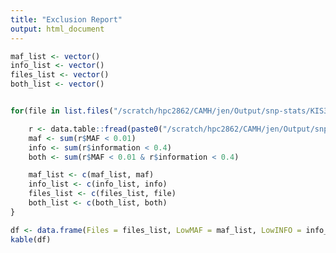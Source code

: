 ```yaml
---
title: "Exclusion Report"
output: html_document
---
```


```R

maf_list <- vector()
info_list <- vector()
files_list <- vector()
both_list <- vector()


for(file in list.files("/scratch/hpc2862/CAMH/jen/Output/snp-stats/KIS3_AA")){

	r <- data.table::fread(paste0("/scratch/hpc2862/CAMH/jen/Output/snp-stats/KIS3_AA/", file), h = T, data.table = F)
	maf <- sum(r$MAF < 0.01)
	info <- sum(r$information < 0.4)
	both <- sum(r$MAF < 0.01 & r$information < 0.4)

	maf_list <- c(maf_list, maf)
	info_list <- c(info_list, info)
	files_list <- c(files_list, file)
	both_list <- c(both_list, both)
}

df <- data.frame(Files = files_list, LowMAF = maf_list, LowINFO = info_list, Both = both_list)
kable(df)
```
